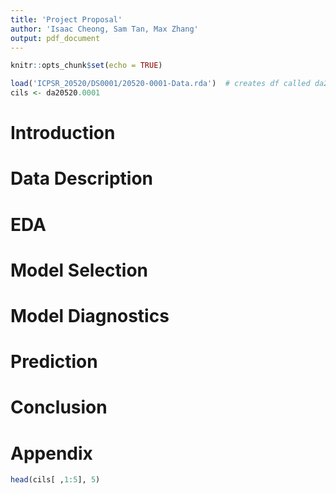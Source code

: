 ```yaml
---
title: 'Project Proposal'
author: 'Isaac Cheong, Sam Tan, Max Zhang'
output: pdf_document
---
```


```r
knitr::opts_chunk$set(echo = TRUE)

load('ICPSR_20520/DS0001/20520-0001-Data.rda')  # creates df called da20520.0001
cils <- da20520.0001
```

# Introduction

# Data Description

# EDA

# Model Selection

# Model Diagnostics

# Prediction

# Conclusion

\newpage

# Appendix

```r
head(cils[ ,1:5], 5)
```




